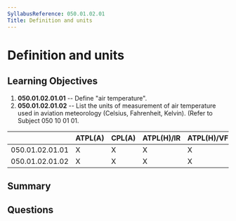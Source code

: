 ```yaml
---
SyllabusReference: 050.01.02.01
Title: Definition and units
---
```


# Definition and units

## Learning Objectives

1.  **050.01.02.01.01** -- Define "air temperature".
2.  **050.01.02.01.02** -- List the units of measurement of air temperature used
    in aviation meteorology (Celsius, Fahrenheit, Kelvin). (Refer to Subject 050
    10 01 01.

|                 | ATPL(A) | CPL(A) | ATPL(H)/IR | ATPL(H)/VFR | CPL(H) | IR | CBIR(A) |
| --------------- | ------- | ------ | ---------- | ----------- | ------ | -- | ------- |
| 050.01.02.01.01 | X       | X      | X          | X           | X      | X  | X       |
| 050.01.02.01.02 | X       | X      | X          | X           | X      | X  | X       |

## Summary

## Questions
